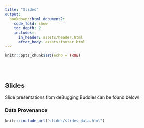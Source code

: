 ```yaml
---
title: "Slides"
output: 
  bookdown::html_document2:
    code_fold: show
    toc_depth: 2
    includes:
      in_header: assets/header.html
      after_body: assets/footer.html
---
```


```r
knitr::opts_chunk$set(echo = TRUE)
```

<style>
  .title{
    display: none;
  }
</style>

<br>
<br>

## Slides

Slide presentations from deBugging Buddies can be found below!


### Data Provenance

```r

knitr::include_url("slides/slides_data.html")

```
